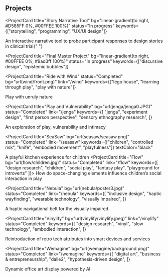 
## Projects

<ProjectCard
  title="Story Narrative Tool"
  bg="linear-gradient(to right, #D585FF 0%, #00FFEE 100%)"
  status="In progress"
  keywords={["storytelling", "programming", "UX/UI design"]}
>
  An interactive narrative tool to probe participant responses to design stories
  in clinical trial{" "}
</ProjectCard>

<ProjectCard
  title="Final Master Project"
  bg="linear-gradient(to right,  #00FFEE 0%, #9ad3ff 100%)"
  status="In progress"
  keywords={["discursive design", "epistemic bubbles"]}
></ProjectCard>

<ProjectCard
  title="Ride with Wind"
  status="Completed"
  bg="url(wind/front.png)"
  link="/wind"
  keywords={["lego house", "learning through play", "play with nature"]}
>
  Play with unruly nature
</ProjectCard>

<ProjectCard
  title="Play and Vulnerability"
  bg="url(jenga/jenga0.JPG)"
  status="Completed"
  link="/jenga"
  keywords={[
    "jenga",
    "experiment design",
    "first person perspective",
    "sensory ethnography research",
  ]}
>
  An exploration of play, vulnerability and intimacy
</ProjectCard>

<ProjectCard
  title="SeaSaw"
  bg="url(seasaw/seasaw.png)"
  status="Completed"
  link="/seasaw"
  keywords={["children", "controlled risk", "knife", "embodied movement", "playfulness"]}
  textColor="black"
>
  A playful kitchen experience for children
</ProjectCard>
<ProjectCard
  title="Flow"
  bg="url(flow/children.jpg)"
  status="Completed"
  link="/flow"
  keywords={[
    "design research",
    "children",
    "social play",
    "fantasy play",
    "playground for introverts"
]}>
How do space-changing elements influence children’s social interaction in play

</ProjectCard>

<ProjectCard
  title="Nebula"
  bg="url(nebula/poster3.jpg)"
  status="Completed"
  link="/nebula"
  keywords={[
    "inclusive design",
    "haptic wayfinding",
    "wearable technology",
    "visually impaired",
  ]}
>
  A haptic navigational belt for the visually impaired
</ProjectCard>

<!--  <ProjectCard
title="Meet"
bg="linear-gradient(to right, #662D8C 0%, #ED1E79 100%)"
status="Completed"
keywords={["internet of things", "growing systems"]}

> An IoT device for your distant loved ones

</ProjectCard> -->

<!-- <ProjectCard
title="Kami"
bg="linear-gradient(to right, #D4145A 0%, #FBB03B 100%)"
status="Completed"
keywords={["pragmatism philosophy"]}

> When a booking rental service connects the past, current and future

</ProjectCard>  -->

<ProjectCard
  title="Vinylify"
  bg="url(vinylify/vinylify.jpeg)"
  link="/vinylify"
  status="Completed"
  keywords={[
    "design research",
    "vinyl",
    "slow technology",
    "embodied interaction",
  ]}
>
  Reintroduction of retro tech attributes into smart devices and services
</ProjectCard>

<!--
<ProjectCard
  title="Who care for the carers"
  bg="linear-gradient(to right, #D585FF 0%, #00FFEE 100%)"
  status="Completed"
  keywords={[
    "healthcare",
    "mental health",
    "ui/ux design",
    "design sprint",
    "dutch design week",
  ]}
></ProjectCard> -->

<ProjectCard
  title="Wemagine"
  bg="url(wemagine/background.png)"
  status="Completed"
  link="/wemagine"
  keywords={[
    "digital art",
    "business & entrepreneurship",
    "dalle2",
    "hypothesis-driven design",
  ]}
>
  Dynamic office art display powered by AI
</ProjectCard>

<!--
<ProjectCard
  title="Face Recognition"
  bg="linear-gradient(to right, #D585FF 0%, #00FFEE 100%)"
  status="Completed"
  link="/face"
  keywords={["artificial intelligence", "neural network"]}
>
  Applied artificial intelligence in facial recognition
</ProjectCard>

<ProjectCard
  title="Argonaut"
  bg="linear-gradient(to right, #D585FF 0%, #00FFEE 100%)"
  status="Completed"
  link="/argonaut"
  keywords={["micro-frontend architecture", "typescript", "corporate project"]}
>
  Micro frontend framework with run-time integration
</ProjectCard>
-->
